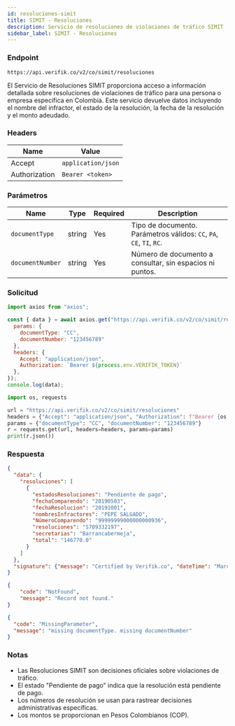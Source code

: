 ```yaml
---
id: resoluciones-simit
title: SIMIT - Resoluciones
description: Servicio de resoluciones de violaciones de tráfico SIMIT
sidebar_label: SIMIT - Resoluciones
---
```



### Endpoint

```
https://api.verifik.co/v2/co/simit/resoluciones
```

El Servicio de Resoluciones SIMIT proporciona acceso a información detallada sobre resoluciones de violaciones de tráfico para una persona o empresa específica en Colombia. Este servicio devuelve datos incluyendo el nombre del infractor, el estado de la resolución, la fecha de la resolución y el monto adeudado.

### Headers

| Name | Value |
| --- | --- |
| Accept | `application/json` |
| Authorization | `Bearer <token>` |

### Parámetros

| Name | Type | Required | Description |
| --- | --- | --- | --- |
| `documentType` | string | Yes | Tipo de documento. Parámetros válidos: `CC`, `PA`, `CE`, `TI`, `RC`. |
| `documentNumber` | string | Yes | Número de documento a consultar, sin espacios ni puntos. |

### Solicitud

<Tabs>
  <TabItem value="node" label="Node.js">

```javascript
import axios from "axios";

const { data } = await axios.get("https://api.verifik.co/v2/co/simit/resoluciones", {
  params: { 
    documentType: "CC", 
    documentNumber: "123456789" 
  },
  headers: { 
    Accept: "application/json", 
    Authorization: `Bearer ${process.env.VERIFIK_TOKEN}` 
  },
});
console.log(data);
```

  </TabItem>
  <TabItem value="python" label="Python">

```python
import os, requests

url = "https://api.verifik.co/v2/co/simit/resoluciones"
headers = {"Accept": "application/json", "Authorization": f"Bearer {os.getenv('VERIFIK_TOKEN')}"}
params = {"documentType": "CC", "documentNumber": "123456789"}
r = requests.get(url, headers=headers, params=params)
print(r.json())
```

  </TabItem>
</Tabs>

### Respuesta

<Tabs>
  <TabItem value="200" label="200">

```json
{
  "data": {
    "resoluciones": [
      {
        "estadosResoluciones": "Pendiente de pago",
        "fechaComparendo": "20190503",
        "fechaResolucion": "20191001",
        "nombresInfractores": "PEPE SALGADO",
        "NúmeroComparendo": "99999999000000000936",
        "resoluciones": "S709332197",
        "secretarias": "Barrancabermeja",
        "total": "146770.0"
      }
    ]
  },
  "signature": {"message": "Certified by Verifik.co", "dateTime": "March 3, 2022 4:09 PM"}
}
```

  </TabItem>
  <TabItem value="404" label="404">

```json
{
    "code": "NotFound",
    "message": "Record not found."
}
```

  </TabItem>
  <TabItem value="409" label="409">

```json
{
  "code": "MissingParameter",
  "message": "missing documentType. missing documentNumber"
}
```

  </TabItem>
</Tabs>

### Notas

- Las Resoluciones SIMIT son decisiones oficiales sobre violaciones de tráfico.
- El estado "Pendiente de pago" indica que la resolución está pendiente de pago.
- Los números de resolución se usan para rastrear decisiones administrativas específicas.
- Los montos se proporcionan en Pesos Colombianos (COP).
